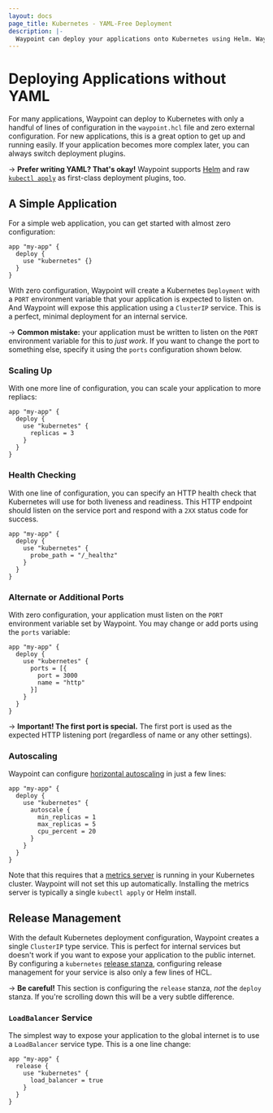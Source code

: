 ```yaml
---
layout: docs
page_title: Kubernetes - YAML-Free Deployment
description: |-
  Waypoint can deploy your applications onto Kubernetes using Helm. Waypoint then tracks and shows you the health of all the resources that the Helm chart created.
---
```


# Deploying Applications without YAML

For many applications, Waypoint can deploy to Kubernetes with only
a handful of lines of configuration in the `waypoint.hcl` file and zero
external configuration. For new applications, this is a great option to
get up and running easily. If your application becomes more complex later,
you can always switch deployment plugins.

-> **Prefer writing YAML? That's okay!** Waypoint supports
[Helm](/docs/kubernetes/helm-deploy) and raw
[`kubectl apply`](/plugins/kubernetes#kubernetes-apply-platform) as first-class
deployment plugins, too.

## A Simple Application

For a simple web application, you can get started with almost zero configuration:

```hcl
app "my-app" {
  deploy {
    use "kubernetes" {}
  }
}
```

With zero configuration, Waypoint will create a Kubernetes `Deployment`
with a `PORT` environment variable that your application is expected to listen
on. And Waypoint will expose this application using a `ClusterIP` service.
This is a perfect, minimal deployment for an internal service.

-> **Common mistake:** your application must be written to listen on the
`PORT` environment variable for this to _just work_. If you want to change
the port to something else, specify it using the `ports` configuration
shown below.

### Scaling Up

With one more line of configuration, you can scale your application to more repliacs:

```hcl
app "my-app" {
  deploy {
    use "kubernetes" {
      replicas = 3
    }
  }
}
```

### Health Checking

With one line of configuration, you can specify an HTTP health check that
Kubernetes will use for both liveness and readiness. This HTTP endpoint
should listen on the service port and respond with a `2XX` status code
for success.

```hcl
app "my-app" {
  deploy {
    use "kubernetes" {
      probe_path = "/_healthz"
    }
  }
}
```

### Alternate or Additional Ports

With zero configuration, your application must listen on the `PORT`
environment variable set by Waypoint. You may change or add ports
using the `ports` variable:

```hcl
app "my-app" {
  deploy {
    use "kubernetes" {
      ports = [{
        port = 3000
        name = "http"
      }]
    }
  }
}
```

-> **Important! The first port is special.** The first port is used
as the expected HTTP listening port (regardless of name or any other
settings).

### Autoscaling

Waypoint can configure [horizontal autoscaling](https://kubernetes.io/docs/tasks/run-application/horizontal-pod-autoscale/)
in just a few lines:

```hcl
app "my-app" {
  deploy {
    use "kubernetes" {
      autoscale {
        min_replicas = 1
        max_replicas = 5
        cpu_percent = 20
      }
    }
  }
}
```

Note that this requires that a [metrics server](https://kubernetes.io/docs/tasks/debug-application-cluster/resource-metrics-pipeline/#metrics-server)
is running in your Kubernetes cluster. Waypoint will not set this up
automatically. Installing the metrics server is typically a single
`kubectl apply` or Helm install.

## Release Management

With the default Kubernetes deployment configuration, Waypoint creates
a single `ClusterIP` type service. This is perfect for internal services
but doesn't work if you want to expose your application to the public internet.
By configuring a `kubernetes` [release stanza](/docs/waypoint-hcl/release),
configuring release management for your service is also only a few lines
of HCL.

-> **Be careful!** This section is configuring the `release` stanza, _not_
the `deploy` stanza. If you're scrolling down this will be a very subtle
difference.

### `LoadBalancer` Service

The simplest way to expose your application to the global internet is to
use a `LoadBalancer` service type. This is a one line change:

```hcl
app "my-app" {
  release {
    use "kubernetes" {
      load_balancer = true
    }
  }
}
```
